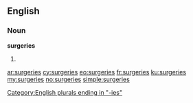 ==English==

===Noun===
'''surgeries'''

# {{plural of|surgery}}

[[Category:English plurals ending in "-ies"]]

[[ar:surgeries]]
[[cy:surgeries]]
[[eo:surgeries]]
[[fr:surgeries]]
[[ku:surgeries]]
[[my:surgeries]]
[[no:surgeries]]
[[simple:surgeries]]
